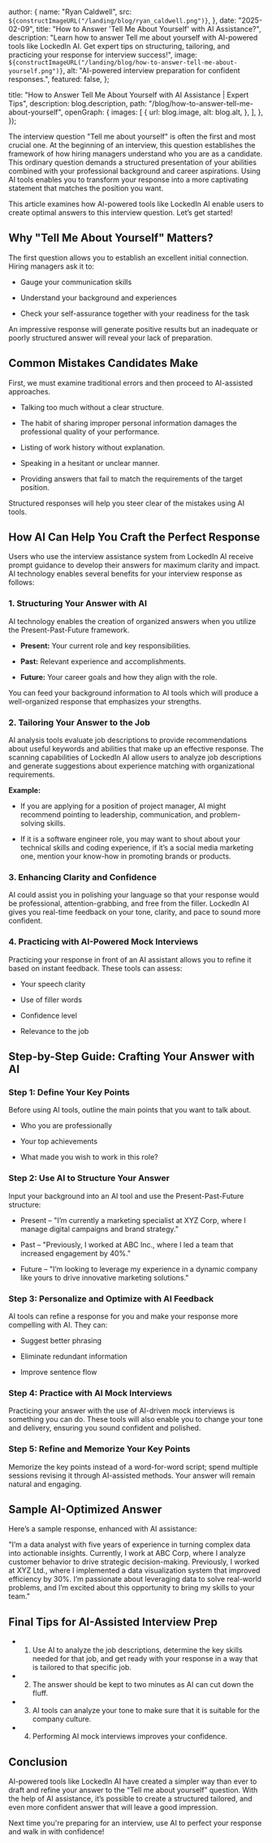 
  author: {
    name: "Ryan Caldwell",
    src: `${constructImageURL("/landing/blog/ryan_caldwell.png")}`,
  },
  date: "2025-02-09",
  title: "How to Answer 'Tell Me About Yourself' with AI Assistance?",
  description:
    "Learn how to answer Tell me about yourself with AI-powered tools like LockedIn AI. Get expert tips on structuring, tailoring, and practicing your response for interview success!",
  image: `${constructImageURL("/landing/blog/how-to-answer-tell-me-about-yourself.png")}`,
  alt: "AI-powered interview preparation for confident responses.",
  featured: false,
};

  title:
    "How to Answer Tell Me About Yourself with AI Assistance | Expert Tips",
  description: blog.description,
  path: "/blog/how-to-answer-tell-me-about-yourself",
  openGraph: {
    images: [
      {
        url: blog.image,
        alt: blog.alt,
      },
    ],
  },
});


The interview question "Tell me about yourself" is often the first and most crucial one. At the beginning of an interview, this question establishes the framework of how hiring managers understand who you are as a candidate. This ordinary question demands a structured presentation of your abilities combined with your professional background and career aspirations. Using AI tools enables you to transform your response into a more captivating statement that matches the position you want.

This article examines how AI-powered tools like LockedIn AI enable users to create optimal answers to this interview question. Let’s get started!

## Why "Tell Me About Yourself" Matters?

The first question allows you to establish an excellent initial connection. Hiring managers ask it to:

- Gauge your communication skills

- Understand your background and experiences

- Check your self-assurance together with your readiness for the task

An impressive response will generate positive results but an inadequate or poorly structured answer will reveal your lack of preparation.

## Common Mistakes Candidates Make

First, we must examine traditional errors and then proceed to AI-assisted approaches.

- Talking too much without a clear structure.

- The habit of sharing improper personal information damages the professional quality of your performance.

- Listing of work history without explanation.

- Speaking in a hesitant or unclear manner.

- Providing answers that fail to match the requirements of the target position.

Structured responses will help you steer clear of the mistakes using AI tools.

## How AI Can Help You Craft the Perfect Response

Users who use the interview assistance system from LockedIn AI receive prompt guidance to develop their answers for maximum clarity and impact. AI technology enables several benefits for your interview response as follows:

### 1. Structuring Your Answer with AI

AI technology enables the creation of organized answers when you utilize the Present-Past-Future framework.

- **Present:** Your current role and key responsibilities.

- **Past:** Relevant experience and accomplishments.

- **Future:** Your career goals and how they align with the role.

You can feed your background information to AI tools which will produce a well-organized response that emphasizes your strengths.

### 2. Tailoring Your Answer to the Job

AI analysis tools evaluate job descriptions to provide recommendations about useful keywords and abilities that make up an effective response. The scanning capabilities of LockedIn AI allow users to analyze job descriptions and generate suggestions about experience matching with organizational requirements.

**Example:**

- If you are applying for a position of project manager, AI might recommend pointing to leadership, communication, and problem-solving skills.

- If it is a software engineer role, you may want to shout about your technical skills and coding experience, if it’s a social media marketing one, mention your know-how in promoting brands or products.

### 3. Enhancing Clarity and Confidence

AI could assist you in polishing your language so that your response would be professional, attention-grabbing, and free from the filler. LockedIn AI gives you real-time feedback on your tone, clarity, and pace to sound more confident.

### 4. Practicing with AI-Powered Mock Interviews

Practicing your response in front of an AI assistant allows you to refine it based on instant feedback. These tools can assess:

- Your speech clarity

- Use of filler words

- Confidence level

- Relevance to the job

## Step-by-Step Guide: Crafting Your Answer with AI

### Step 1: Define Your Key Points

Before using AI tools, outline the main points that you want to talk about.

- Who you are professionally

- Your top achievements

- What made you wish to work in this role?

### Step 2: Use AI to Structure Your Answer

Input your background into an AI tool and use the Present-Past-Future structure:

- Present – "I’m currently a marketing specialist at XYZ Corp, where I manage digital campaigns and brand strategy."

- Past – "Previously, I worked at ABC Inc., where I led a team that increased engagement by 40%."

- Future – "I’m looking to leverage my experience in a dynamic company like yours to drive innovative marketing solutions."

### Step 3: Personalize and Optimize with AI Feedback

AI tools can refine a response for you and make your response more compelling with AI. They can:

- Suggest better phrasing

- Eliminate redundant information

- Improve sentence flow

### Step 4: Practice with AI Mock Interviews

Practicing your answer with the use of AI-driven mock interviews is something you can do. These tools will also enable you to change your tone and delivery, ensuring you sound confident and polished.

### Step 5: Refine and Memorize Your Key Points

Memorize the key points instead of a word-for-word script; spend multiple sessions revising it through AI-assisted methods. Your answer will remain natural and engaging.

## Sample AI-Optimized Answer

Here’s a sample response, enhanced with AI assistance:

"I’m a data analyst with five years of experience in turning complex data into actionable insights. Currently, I work at ABC Corp, where I analyze customer behavior to drive strategic decision-making. Previously, I worked at XYZ Ltd., where I implemented a data visualization system that improved efficiency by 30%. I’m passionate about leveraging data to solve real-world problems, and I’m excited about this opportunity to bring my skills to your team."

## Final Tips for AI-Assisted Interview Prep

- 1. Use AI to analyze the job descriptions, determine the key skills needed for that job, and get ready with your response in a way that is tailored to that specific job.

- 2. The answer should be kept to two minutes as AI can cut down the fluff.

- 3. AI tools can analyze your tone to make sure that it is suitable for the company culture.

- 4. Performing AI mock interviews improves your confidence.

## Conclusion

AI-powered tools like LockedIn AI have created a simpler way than ever to draft and refine your answer to the “Tell me about yourself” question. With the help of AI assistance, it’s possible to create a structured tailored, and even more confident answer that will leave a good impression.

Next time you're preparing for an interview, use AI to perfect your response and walk in with confidence!
